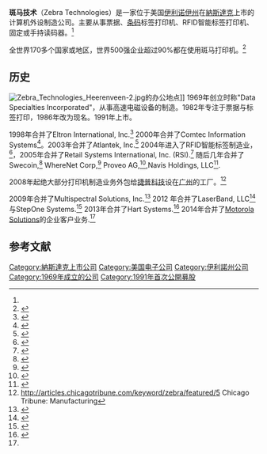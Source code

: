 {{Infobox company 
| name   = Zebra Technologies
| logo   = <!-- 檔案不存在 [[File:Zebra_tech_logo15.png|250px]] ，可從英文維基百科取得 -->
| type   = [[上市公司|上市公司]]
| traded_as      = {{NASDAQ|ZBRA}}<br>{{tsl|en|S&P 400|标准普尔400中型股指数}}
| foundation     = 1969<ref name="founder">{{Cite web |url=http://www.chicagobusiness.com/realestate/20070912/CRED03/200026336/zebra-founder-exec-sell-companys-hq |title=Crain's Chicago Business |access-date=2017-03-22 |archive-date=2021-08-26 |archive-url=https://web.archive.org/web/20210826044616/https://www.chicagobusiness.com/article/20070912/CRED03/200026336/zebra-founder-exec-sell-company-s-hq |dead-url=no }}</ref>
| founder        = Ed Kaplan<br/>Gerhard Cless 
| location       = {{USA}}[[伊利诺伊州|伊利诺伊州]][[林肯郡|林肯郡]] 
| area_served    = 跨国
| key_people     = '''Michael A. Smith'''<br/><small>董事会主席</small><br/>'''Anders Gustafsson'''<br/><small>[[CEO|CEO]] 总裁</small>
| num_employees  = 7,100 - 2014年4月
| revenue        = {{decrease}} [[美元|$]]3.6 billion - 2016<ref name="finances">{{Cite web |url=https://finance.yahoo.com/q/is?s=ZBRA+Income+Statement&annual |title=Yahoo! Finance |access-date=2017-03-22 |archive-date=2016-03-04 |archive-url=https://web.archive.org/web/20160304231109/http://finance.yahoo.com/q/is?s=ZBRA+Income+Statement&annual |dead-url=no }}</ref>
| operating_income = {{profit}} $80.0 million - 2016<ref name=finances />
| net_income     = {{increase}} -$137.0 million - 2016<ref name=finances />
| assets         = {{decrease}} $4,632 million - 2016<ref name="balance">{{Cite web |url=https://finance.yahoo.com/q/bs?s=ZBRA+Balance+Sheet&annual |title=Yahoo! Finance Corporate Profile |access-date=2017-03-22 |archive-date=2016-03-05 |archive-url=https://web.archive.org/web/20160305014459/http://finance.yahoo.com/q/bs?s=ZBRA+Balance+Sheet&annual |dead-url=no }}</ref>
| equity         = {{decrease}} $792 million - 2016<ref name=balance />
| industry       = [[计算机硬件|计算机硬件]]
| products       = RFID printers/encoders, barcode printers, mobile printers, card imaging printers, kiosk printers, real-time locating systems, UWB and related supplies and services
}}
'''斑马技术'''（Zebra Technologies）是一家位于美国[[伊利诺伊州|伊利诺伊州]]在[[納斯達克|納斯達克]]上市的计算机外设制造公司。主要从事票据、[[条码|条码]]标签打印机、RFID智能标签打印机、固定或手持读码器。<ref name=finances />

全世界170多个国家或地区，世界500强企业超过90%都在使用斑马打印机。<ref>{{Cite web |url=http://news.medill.northwestern.edu/chicago/news.aspx?id=170823 |title=Medill Reports |access-date=2017-03-22 |archive-date=2014-05-30 |archive-url=https://web.archive.org/web/20140530051459/http://news.medill.northwestern.edu/chicago/news.aspx?id=170823 |dead-url=no }}</ref>

==历史==
[[File:Zebra_Technologies_Heerenveen-2.jpg|thumb]]的办公地点]]
1969年创立时称"Data Specialties Incorporated"，从事高速电磁设备的制造。1982年专注于票据与标签打印，1986年改为现名。1991年上市。

1998年合并了Eltron International, Inc.<ref>{{Cite web |url=http://articles.chicagotribune.com/1998-10-26/news/9810270245_1_plastic-card-printers-eltron-international-zebra |title=Chicago Tribune: Eltron |access-date=2017-03-22 |archive-date=2018-08-14 |archive-url=https://web.archive.org/web/20180814001814/http://articles.chicagotribune.com/1998-10-26/news/9810270245_1_plastic-card-printers-eltron-international-zebra |dead-url=no }}</ref>  2000年合并了Comtec Information Systems<ref>{{Cite web |url=http://www.fundinguniverse.com/company-histories/zebra-technologies-corporation-history |title=Funding Universe |access-date=2017-03-22 |archive-date=2019-04-16 |archive-url=https://web.archive.org/web/20190416001734/http://www.fundinguniverse.com/company-histories/zebra-technologies-corporation-history/ |dead-url=no }}</ref>。2003年合并了Atlantek, Inc.<ref>{{Cite web |url=http://articles.chicagotribune.com/2003-11-20/business/0311200291_1_zebra-technologies-card-printers-imaging |title=Chicago Tribune: Atlantek |access-date=2017-03-22 |archive-date=2018-08-14 |archive-url=https://web.archive.org/web/20180814001902/http://articles.chicagotribune.com/2003-11-20/business/0311200291_1_zebra-technologies-card-printers-imaging |dead-url=no }}</ref> 2004年进入了RFID智能标签制造业，<ref>{{Cite web |url=https://www.bloomberg.com/apps/news?pid=newsarchive&sid=apFnsV9IOZR4 |title=Bloomberg |access-date=2017-03-22 |archive-date=2015-09-24 |archive-url=https://web.archive.org/web/20150924183300/https://www.bloomberg.com/apps/news?pid=newsarchive&sid=apFnsV9IOZR4 |dead-url=no }}</ref>，2005年合并了Retail Systems International, Inc. (RSI).<ref>{{Cite web |url=http://www.wikinvest.com/stock/Zebra_Technologies_(ZBRA)/Retail_Systems_International_Inc |title=Wikinvest |access-date=2017-03-22 |archive-date=2016-09-25 |archive-url=https://web.archive.org/web/20160925201403/http://www.wikinvest.com/stock/Zebra_Technologies_(ZBRA)/Retail_Systems_International_Inc |dead-url=no }}</ref> 随后几年合并了Swecoin,<ref>{{Cite web |url=http://www.selfserviceworld.com/news/zebra-technologies-buys-swecoin-2/ |title=Self Service World |access-date=2017-03-22 |archive-date=2014-05-29 |archive-url=https://archive.is/20140529215256/http://www.selfserviceworld.com/news/zebra-technologies-buys-swecoin-2/ |dead-url=no }}</ref> WhereNet Corp,<ref>{{Cite web |url=http://www.rfidjournal.com/articles/view?6652 |title=RFID Journal |access-date=2017-03-22 |archive-date=2019-10-03 |archive-url=https://web.archive.org/web/20191003110407/https://www.rfidjournal.com/articles/view?6652 |dead-url=no }}</ref> Proveo AG,<ref>{{Cite web |url=http://www.rfidjournal.com/articles/view?3682 |title=RFID Journal |access-date=2017-03-22 |archive-date=2019-10-03 |archive-url=https://web.archive.org/web/20191003110408/https://www.rfidjournal.com/articles/view?3682 |dead-url=no }}</ref>,Navis Holdings, LLC<ref>{{Cite web |url=http://www.chicagobusiness.com/article/20110131/NEWS08/110139990/zebra-technologies-sells-navis-unit-for-190m |title=Chicago Business News |access-date=2017-03-22 |archive-date=2019-10-03 |archive-url=https://web.archive.org/web/20191003110411/https://www.chicagobusiness.com/article/20110131/NEWS08/110139990/zebra-technologies-sells-navis-unit-for-190m |dead-url=no }}</ref>.

2008年起绝大部分打印机制造业务外包给[[捷普科技|捷普科技]]设在[[广州|广州]]的工厂。<ref>http://articles.chicagotribune.com/keyword/zebra/featured/5 {{Wayback|url=http://articles.chicagotribune.com/keyword/zebra/featured/5 |date=20140531124612 }} Chicago Tribune: Manufacturing</ref> 
 
2009年合并了Multispectral Solutions, Inc.<ref>{{Cite web |url=http://www.crunchbase.com/organization/zebra-technologies |title=Crunchbase |access-date=2017-03-22 |archive-date=2019-10-03 |archive-url=https://web.archive.org/web/20191003110405/https://www.crunchbase.com/organization/zebra-technologies |dead-url=no }}</ref> 2012 年合并了LaserBand, LLC<ref>{{Cite web |url=http://www.bizjournals.com/stlouis/news/2012/07/13/laserband-sold-to-zebra-technologies.html |title=St. Louis Business Journal |access-date=2017-03-22 |archive-date=2015-04-19 |archive-url=https://web.archive.org/web/20150419101803/http://www.bizjournals.com/stlouis/news/2012/07/13/laserband-sold-to-zebra-technologies.html |dead-url=no }}</ref>与StepOne Systems.<ref>{{Cite web |url=http://www.retailtouchpoints.com/news-brief/2215-zebra-technologies-acquires-stepone-systems |title=Retail Touch Points |access-date=2017-03-22 |archive-date=2014-05-30 |archive-url=https://web.archive.org/web/20140530055002/http://www.retailtouchpoints.com/news-brief/2215-zebra-technologies-acquires-stepone-systems |dead-url=no }}</ref> 2013年合并了Hart Systems.<ref name="ZD Net">{{Cite web |url=http://www.zdnet.com/zebra-technologies-buys-motorola-enterprise-unit-for-3-5bn-7000028440/ |title=ZD Net |access-date=2017-03-22 |archive-date=2014-11-18 |archive-url=https://web.archive.org/web/20141118223815/http://www.zdnet.com/zebra-technologies-buys-motorola-enterprise-unit-for-3-5bn-7000028440/ |dead-url=no }}</ref> 2014年合并了[[Motorola_Solutions|Motorola Solutions]]的企业客户业务.<ref name="ZD Net"/>

==参考文献==
{{Reflist|30em}}
 
[[Category:納斯達克上市公司|Category:納斯達克上市公司]]
[[Category:美国电子公司|Category:美国电子公司]]
[[Category:伊利諾州公司|Category:伊利諾州公司]]
[[Category:1969年成立的公司|Category:1969年成立的公司]]
[[Category:1991年首次公開募股|Category:1991年首次公開募股]]